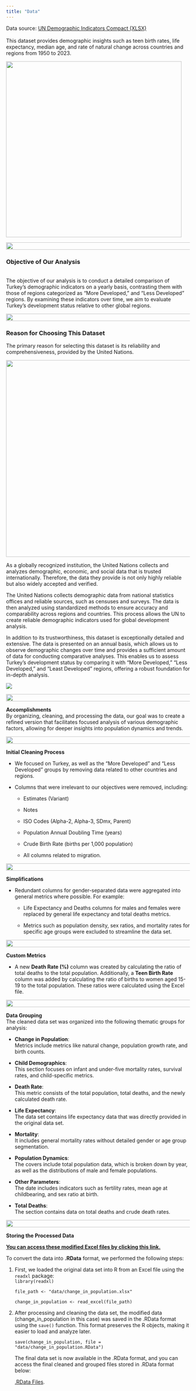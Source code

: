 ```yaml
---
title: "Data"
---
```


Data source: [UN Demographic Indicators Compact (XLSX)](https://population.un.org/wpp/assets/Excel%20Files/1_Indicator%20(Standard)/EXCEL_FILES/1_General/WPP2024_GEN_F01_DEMOGRAPHIC_INDICATORS_COMPACT.xlsx)\
\
This dataset provides demographic insights such as teen birth rates, life expectancy, median age, and rate of natural change across countries and regions from 1950 to 2023.

![](images/9c7f7564-7982-4e10-baea-6dcab0ea78b5.jpg){fig-align="center" width="481"}

![](images/blackline.jpg){fig-align="center" width="600" height="20"}

### Objective of Our Analysis

\
The objective of our analysis is to conduct a detailed comparison of Turkey's demographic indicators on a yearly basis, contrasting them with those of regions categorized as "More Developed," and "Less Developed" regions. By examining these indicators over time, we aim to evaluate Turkey's development status relative to other global regions.

![](images/blackline.jpg){fig-align="center" width="600" height="20"}

### Reason for Choosing This Dataset

The primary reason for selecting this dataset is its reliability and comprehensiveness, provided by the United Nations.

![](images/Flag_of_the_United_Nations.jpeg){fig-align="center" width="538"}

As a globally recognized institution, the United Nations collects and analyzes demographic, economic, and social data that is trusted internationally. Therefore, the data they provide is not only highly reliable but also widely accepted and verified.

The United Nations collects demographic data from national statistics offices and reliable sources, such as censuses and surveys. The data is then analyzed using standardized methods to ensure accuracy and comparability across regions and countries. This process allows the UN to create reliable demographic indicators used for global development analysis.

In addition to its trustworthiness, this dataset is exceptionally detailed and extensive. The data is presented on an annual basis, which allows us to observe demographic changes over time and provides a sufficient amount of data for conducting comparative analyses. This enables us to assess Turkey's development status by comparing it with "More Developed," "Less Developed," and "Least Developed" regions, offering a robust foundation for in-depth analysis.

![](images/comparison.jpeg){fig-align="center"}

![](images/blackline.jpg){fig-align="center" width="600" height="20"}

**Accomplishments**\
By organizing, cleaning, and processing the data, our goal was to create a refined version that facilitates focused analysis of various demographic factors, allowing for deeper insights into population dynamics and trends.\

![](images/blackline.jpg){fig-align="center" width="600" height="20"}

**Initial Cleaning Process**

-   We focused on Turkey, as well as the "More Developed" and "Less Developed" groups by removing data related to other countries and regions.

-   Columns that were irrelevant to our objectives were removed, including:

    -   Estimates (Variant)

    -   Notes

    -   ISO Codes (Alpha-2, Alpha-3, SDmx, Parent)

    -   Population Annual Doubling Time (years)

    -   Crude Birth Rate (births per 1,000 population)

    -   All columns related to migration.

![](images/blackline.jpg){fig-align="center" width="600" height="20"}

**Simplifications**

-   Redundant columns for gender-separated data were aggregated into general metrics where possible. For example:

    -   Life Expectancy and Deaths columns for males and females were replaced by general life expectancy and total deaths metrics.

    -   Metrics such as population density, sex ratios, and mortality rates for specific age groups were excluded to streamline the data set.

![](images/blackline.jpg){fig-align="center" width="600" height="20"}

**Custom Metrics**

-   A new **Death Rate (%)** column was created by calculating the ratio of total deaths to the total population. Additionally, a **Teen Birth Rate** column was added by calculating the ratio of births to women aged 15-19 to the total population. These ratios were calculated using the Excel file.

![](images/blackline.jpg){fig-align="center" width="600" height="20"}

**Data Grouping**\
The cleaned data set was organized into the following thematic groups for analysis:

-   **Change in Population**:\
    Metrics include metrics like natural change, population growth rate, and birth counts.

-   **Child Demographics**:\
    This section focuses on infant and under-five mortality rates, survival rates, and child-specific metrics.

-   **Death Rate**:\
    This metric consists of the total population, total deaths, and the newly calculated death rate.

-   **Life Expectancy**:\
    The data set contains life expectancy data that was directly provided in the original data set.

-   **Mortality**:\
    It includes general mortality rates without detailed gender or age group segmentation.

-   **Population Dynamics**:\
    The covers include total population data, which is broken down by year, as well as the distributions of male and female populations.

-   **Other Parameters**:\
    The date includes indicators such as fertility rates, mean age at childbearing, and sex ratio at birth.

-   **Total Deaths**:\
    The section contains data on total deaths and crude death rates.

![](images/blackline.jpg){fig-align="center" width="600" height="20"}

**Storing the Processed Data**

[**You can access these modified Excel files by clicking this link.**](https://drive.google.com/drive/folders/1XD91Kzkd74GY1_iuuhg32hsk93ZFlIO_?usp=sharing)

To convert the data into **.RData** format, we performed the following steps:

1.  First, we loaded the original data set into R from an Excel file using the `readxl` package:\
    `library(readxl)`

    `file_path <- "data/change_in_population.xlsx"`

    `change_in_population <- read_excel(file_path)`

2.  After processing and cleaning the data set, the modified data (change_in_population in this case) was saved in the .RData format using the `save()` function. This format preserves the R objects, making it easier to load and analyze later.

    `save(change_in_population, file = "data/change_in_population.RData")`

    The final data set is now available in the .RData format, and you can access the final cleaned and grouped files stored in .RData format below:

    [.RData Files](https://drive.google.com/drive/folders/1xH4i0-jM0OMhSljotZpxiy-VuX3_etGw?usp=sharing).
